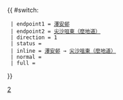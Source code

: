 {{ #switch: {{{format|}}}
  | endpoint1 = [[澤安邨巴士總站|澤安邨]]
  | endpoint2 = [[尖沙咀東（麼地道）巴士總站‎|尖沙咀東（麼地道）]]
  | direction = 1
  | status = {{HK Bus Status|M}}
  | inline = [[澤安邨巴士總站|澤安邨]] → [[尖沙咀東（麼地道）巴士總站|尖沙咀東（麼地道）]]
  | normal =
  | full =
}}<noinclude>[[Category:九龍巴士路線模板|2]]</noinclude>
